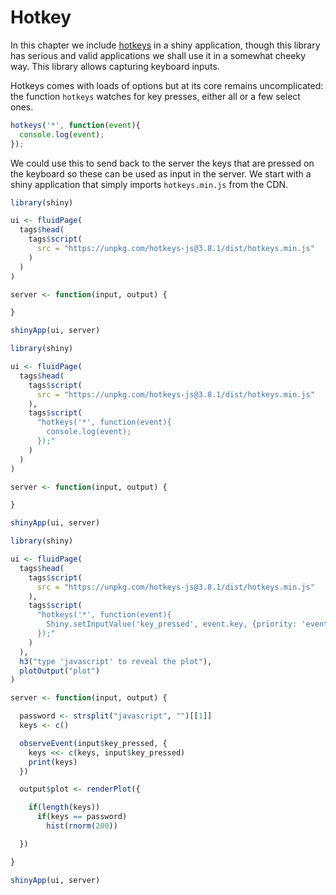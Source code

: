 # Hotkey

In this chapter we include [hotkeys](https://github.com/jaywcjlove/hotkeys) in a shiny application, though this library has serious and valid applications we shall use it in a somewhat cheeky way. This library allows capturing keyboard inputs.

Hotkeys comes with loads of options but at its core remains uncomplicated: the function `hotkeys` watches for key presses, either all or a few select ones.

```js
hotkeys('*', function(event){
  console.log(event);
});
```

We could use this to send back to the server the keys that are pressed on the keyboard so these can be used as input in the server. We start with a shiny application that simply imports `hotkeys.min.js` from the CDN.

```r
library(shiny)

ui <- fluidPage(
  tags$head(
    tags$script(
      src = "https://unpkg.com/hotkeys-js@3.8.1/dist/hotkeys.min.js"
    )
  )
)

server <- function(input, output) {

}

shinyApp(ui, server)
```


```r
library(shiny)

ui <- fluidPage(
  tags$head(
    tags$script(
      src = "https://unpkg.com/hotkeys-js@3.8.1/dist/hotkeys.min.js"
    ),
    tags$script(
      "hotkeys('*', function(event){
        console.log(event);
      });"
    )
  )
)

server <- function(input, output) {

}

shinyApp(ui, server)
```

```r
library(shiny)

ui <- fluidPage(
  tags$head(
    tags$script(
      src = "https://unpkg.com/hotkeys-js@3.8.1/dist/hotkeys.min.js"
    ),
    tags$script(
      "hotkeys('*', function(event){
        Shiny.setInputValue('key_pressed', event.key, {priority: 'event'});
      });"
    )
  ),
  h3("type 'javascript' to reveal the plot"),
  plotOutput("plot")
)

server <- function(input, output) {

  password <- strsplit("javascript", "")[[1]]
  keys <- c()

  observeEvent(input$key_pressed, {
    keys <<- c(keys, input$key_pressed)
    print(keys)
  })

  output$plot <- renderPlot({

    if(length(keys))
      if(keys == password)
        hist(rnorm(200))

  })

}

shinyApp(ui, server)
```
